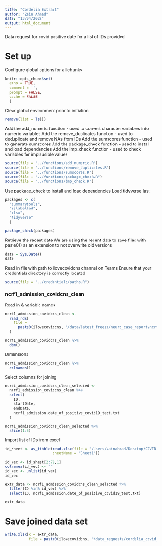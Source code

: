```yaml
---
title: "Cordelia Extract"
author: "Zain Ahmad"
date: "13/04/2022"
output: html_document
---
```


Data request for covid positive date for a list of IDs provided

# Set up

Configure global options for all chunks
```r
knitr::opts_chunk$set(
  echo = TRUE,
  comment = '',
  prompt = FALSE,
  cache = FALSE
  )
```

Clear global environment prior to initiation
```r
remove(list = ls())
```

Add the add_numeric function - used to convert character variables into numeric variables
Add the remove_duplicates function - used to deduplicate and remove NAs from IDs
Add the sumscores function - used to generate sumscores
Add the package_check function - used to install and load dependencies
Add the imp_check function - used to check variables for implausible values
```r
source(file = "../functions/add_numeric.R")
source(file = "../functions/remove_duplicates.R")
source(file = "../functions/sumscores.R")
source(file = "../functions/package_check.R")
source(file = "../functions/imp_check.R")
```

Use package_check to install and load dependencies
Load tidyverse last
```r
packages <- c(
  "summarytools",
  "sjlabelled",
  "xlsx",
  "tidyverse"
  )

package_check(packages)
```

Retrieve the recent date
We are using the recent date to save files with paste0() as an extension to not overwrite old versions
```r
date = Sys.Date()
date
```

Read in file with path to ilovecovidcns channel on Teams
Ensure that your credentials directory is correctly located
```r
source(file = "../credentials/paths.R")
```

### ncrf1_admission_covidcns_clean
Read in & variable names
```r
ncrf1_admission_covidcns_clean <-
  read_rds(
    file = 
      paste0(ilovecovidcns, "/data/latest_freeze/neuro_case_report/ncrf1_admission_covidcns_clean.rds")
  )

ncrf1_admission_covidcns_clean %>%
  dim()
```

Dimensions
```r
ncrf1_admission_covidcns_clean %>%
  colnames()
```

Select columns for joining
```r
ncrf1_admission_covidcns_clean_selected <- 
  ncrf1_admission_covidcns_clean %>%
  select(
    ID,
    startDate,
    endDate,
    ncrf1_admission.date_of_positive_covid19_test.txt
  )

ncrf1_admission_covidcns_clean_selected %>%
  slice(1:5)
```

Import list of IDs from excel
```r
id_sheet <- as_tibble(read.xlsx(file = "/Users/zainahmad/Desktop/COVID-CNS_Luminex6samples.xlsx",
                      sheetName = "Sheet1"))
```


```r
id_vec <- id_sheet[2:79,1]
colnames(id_vec) <- ""
id_vec <- unlist(id_vec)
id_vec
```

```r
extr_data <- ncrf1_admission_covidcns_clean_selected %>%
  filter(ID %in% id_vec) %>%
  select(ID, ncrf1_admission.date_of_positive_covid19_test.txt)

extr_data
```

# Save joined data set
```r
write.xlsx(x = extr_data,
           file = paste0(ilovecovidcns, "/data_requests/cordelia_covid_test_dates.xlsx"))
```